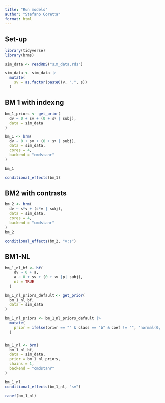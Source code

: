 ```yaml
---
title: "Run models"
author: "Stefano Coretta"
format: html
---
```


## Set-up

```r
library(tidyverse)
library(brms)

sim_data <- readRDS("sim_data.rds")

sim_data <- sim_data |> 
  mutate(
    sv = as.factor(paste0(v, ".", s))
  )
```

## BM 1 with indexing

```r
bm_1_priors <- get_prior(
  dv ~ 0 + sv + (0 + sv | subj),
  data = sim_data
)

bm_1 <- brm(
  dv ~ 0 + sv + (0 + sv | subj),
  data = sim_data,
  cores = 4,
  backend = "cmdstanr"
)

bm_1
```

```r
conditional_effects(bm_1)
```

## BM2 with contrasts

```r
bm_2 <- brm(
  dv ~ s*v + (s*v | subj),
  data = sim_data,
  cores = 4,
  backend = "cmdstanr"
)
bm_2
```

```r
conditional_effects(bm_2, "v:s")
```

## BM1-NL

```r
bm_1_nl_bf <- bf(
    dv ~ 0 + a,
    a ~ 0 + sv + (0 + sv |p| subj),
    nl = TRUE
  )

bm_1_nl_priors_default <- get_prior(
  bm_1_nl_bf,
  data = sim_data
)

bm_1_nl_priors <- bm_1_nl_priors_default |> 
  mutate(
    prior = ifelse(prior == "" & class == "b" & coef != "", "normal(0, 5)", prior)
  )


bm_1_nl <- brm(
  bm_1_nl_bf,
  data = sim_data,
  prior = bm_1_nl_priors,
  chains = 1,
  backend = "cmdstanr"
)

bm_1_nl
conditional_effects(bm_1_nl, "sv")
```

```r
ranef(bm_1_nl)
```
